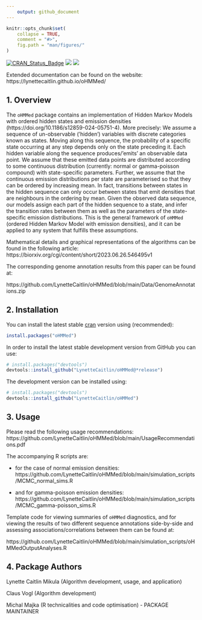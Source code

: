 ```yaml
---
    output: github_document
---
```

    
<!-- README.md is generated from README.Rmd. Please edit that file -->
    
```r
knitr::opts_chunk$set(
    collapse = TRUE,
    comment = "#>",
    fig.path = "man/figures/"
)
```


[![CRAN_Status_Badge](http://www.r-pkg.org/badges/version/oHMMed)](https://cran.r-project.org/package=oHMMed)
[![](http://cranlogs.r-pkg.org/badges/oHMMed)](http://cran.rstudio.com/web/packages/oHMMed/index.html)
[![](https://cranlogs.r-pkg.org/badges/grand-total/oHMMed)](http://cran.rstudio.com/web/packages/oHMMed/index.html)


Extended documentation can be found on the website: https://lynettecaitlin.github.io/oHMMed/


## 1. Overview

The `oHMMed` package contains an implementation of Hidden Markov Models with ordered hidden states and emission densities (https://doi.org/10.1186/s12859-024-05751-4). More precisely: We assume a sequence of un-observable (’hidden’) variables with discrete categories known as states. Moving along this sequence, the probability of a specific state occurring at any step depends only on the state preceding it. Each hidden variable along the sequence produces/’emits’ an observable data point. We assume that these emitted data points are distributed according to some continuous distribution (currently: normal or gamma-poisson compound) with state-specific parameters. Further, we assume that the continuous emission distributions per state are parameterised so that they can be ordered by increasing mean. In fact, transitions between states in the hidden sequence can only occur between states that emit densities that are neighbours in the ordering by mean. Given the observed data sequence, our models assign each part of the hidden sequence to a state, and infer the transition rates between them as well as the parameters of the state-specific emission distributions. This is the general framework of `oHMMed` (ordered Hidden Markov Model with emission densities), and it can be applied to any system that fulfills these assumptions.

Mathematical details and graphical representations of the algorithms can be found in the following article:
https://biorxiv.org/cgi/content/short/2023.06.26.546495v1


The corresponding genome annotation results from this paper can be found at:

https://github.com/LynetteCaitlin/oHMMed/blob/main/Data/GenomeAnnotations.zip

## 2. Installation

You can install the latest stable [cran](https://cran.r-project.org/web/packages/oHMMed/index.html) version using (recommended):

```r
install.packages("oHMMed")
```

In order to install the latest stable development version from GitHub you can use:

```r
# install.packages("devtools")
devtools::install_github("LynetteCaitlin/oHMMed@*release")
```

The development version can be installed using:

```r
# install.packages("devtools")
devtools::install_github("LynetteCaitlin/oHMMed")
```

## 3. Usage

Please read the following usage recommendations: https://github.com/LynetteCaitlin/oHMMed/blob/main/UsageRecommendations.pdf

The accompanying R scripts are: 

- for the case of normal emission densities: https://github.com/LynetteCaitlin/oHMMed/blob/main/simulation_scripts/MCMC_normal_sims.R

- and for gamma-poisson emission densities: https://github.com/LynetteCaitlin/oHMMed/blob/main/simulation_scripts/MCMC_gamma-poisson_sims.R
 
Template code for viewing summaries of `oHMMed` diagnostics, and for viewing the results of two different sequence annotations side-by-side and assessing associations/correlations between them can be found at:

https://github.com/LynetteCaitlin/oHMMed/blob/main/simulation_scripts/oHMMedOutputAnalyses.R

## 4. Package Authors

Lynette Caitlin Mikula (Algorithm development, usage, and application)

Claus Vogl (Algorithm development)

Michal Majka (R technicalities and code optimisation) - PACKAGE MAINTAINER
